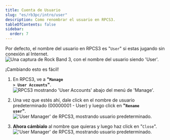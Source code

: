 ```yaml
---
title: Cuenta de Usuario
slug: "es/rb3pc/intro/user"
description: Como renombrar el usuario en RPCS3.
tableOfContents: false
sidebar:
  order: 7
---
```


Por defecto, el nombre del usuario en RPCS3 es "`User`" si estas jugando sin conexión al Internet.  
<Image src={rb3useres} alt="Una captura de Rock Band 3, con el nombre del usuario siendo 'User'." />

¡Cambiando esto es fácil!
<Steps>
1. En RPCS3, ve a **<span title="Administrar > Cuentas de usuario">"<code>Manage > User Accounts</code>"</span>**.  
    <Image src={rpcs3user} alt="RPCS3 mostrando 'User Accounts' abajo del menú de 'Manage'." />

2. Una vez que estés ahí, dale click en el nombre de usuario predeterminado (00000001 - User) y luego click en **<span title="Renombrar usuario">"<code>Rename user</code>"</span>**.  
    <Image src={rpcs3rename} alt="'User Manager' de RPCS3, mostrando usuario predeterminado." />

3. **Ahora cámbialo** al nombre que quieras y luego haz click en <span title="Cerrar">"<code>Close</code>"</span>.  
    <Image src={rpcs3namepanel} alt="'User Manager' de RPCS3, mostrando usuario predeterminado." />
</Steps>